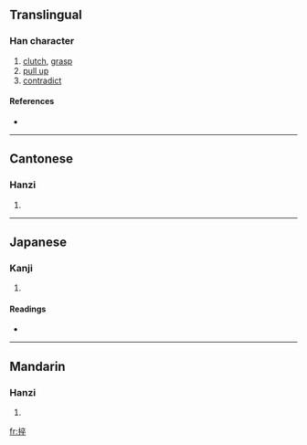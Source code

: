 ==Translingual==

===Han character===
{{Han char|rn=64|rad=手|as=08|sn=11|four=5004<sub>8</sub>|canj=手卜人十 (QYOJ)}}

# [[clutch]], [[grasp]]
# [[pull up]]
# [[contradict]]

====References====
* {{Han ref|kx=0436.020|dkj=12225|dj=0785.150|hdz=31904.030|uh=637D|ud=25469|bh=D56A|bd=54634}}

----

==Cantonese==

===Hanzi===
{{yue-hanzi|jyut=|y=chyut3, jeut1}}

# {{defn|Cantonese}}

----

==Japanese==

===Kanji===
{{ja-kanji|grade=|rs=手08}}

# {{defn|Japanese}}

====Readings====
* {{ja-readings|on=[[そつ]] (sotsu), [[そち]] (sochi), [[ちゅつ]] (chutsu), [[じゅち]] (juchi), [[さい]] (sai), [[すい]] (sui)|kun=[[つかむ]] (tsukamu)}}

----

==Mandarin==

===Hanzi===
{{cmn-hanzi|pin=[[zú]] ([[zu2]]), [[zuó]] ([[zuo2]])|wg=tsu<sup>2</sup>, tso<sup>2</sup>}}

# {{defn|Mandarin}}

[[fr:捽]]